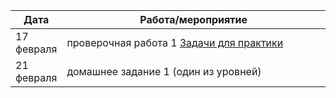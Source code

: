 Дата | Работа/мероприятие
-------- | ----------------------------------------------------------
17 февраля | проверочная работа 1 <a href="for_practice.pdf" title=> Задачи для практики</a>
21 февраля | домашнее задание 1 (один из уровней)




